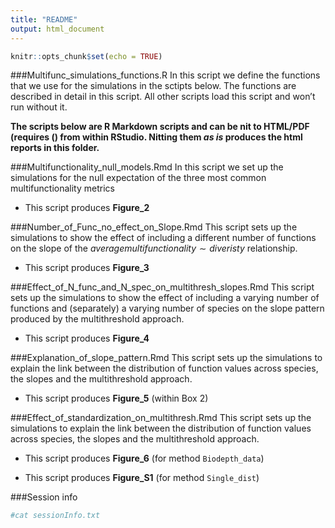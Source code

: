 ```yaml
---
title: "README"
output: html_document
---
```


```r
knitr::opts_chunk$set(echo = TRUE)
```

###Multifunc_simulations_functions.R
In this script we define the functions that we use for the simulations in the sctipts below. The functions are described in detail in this script. All other scripts load this script and won't run without it. 

**The scripts below are R Markdown scripts and can be nit to HTML/PDF (requires \(\LaTeX\) from within RStudio. Nitting them *as is* produces the html reports in this folder.**

###Multifunctionality_null_models.Rmd
In this script we set up the simulations for the null expectation of the three most common multifunctionality metrics

+ This script produces **Figure_2**

###Number_of_Func_no_effect_on_Slope.Rmd
This script sets up the simulations to show the effect of including a different number of functions on the slope of the $average multifunctionality \sim diveristy$ relationship.

+ This script produces **Figure_3**

###Effect_of_N_func_and_N_spec_on_multithresh_slopes.Rmd
This script sets up the simulations to show the effect of including a varying number of functions and (separately) a varying number of species on the slope pattern produced by the multithreshold approach. 

+ This script produces **Figure_4**

###Explanation_of_slope_pattern.Rmd
This script sets up the simulations to explain the link between the distribution of function values across species, the slopes and the multithreshold approach. 

+ This script produces **Figure_5** (within Box 2)

###Effect_of_standardization_on_multithresh.Rmd
This script sets up the simulations to explain the link between the distribution of function values across species, the slopes and the multithreshold approach. 

+ This script produces **Figure_6** (for method `Biodepth_data`)

+ This script produces **Figure_S1** (for method `Single_dist`)

###Session info


```bash
#cat sessionInfo.txt
```



